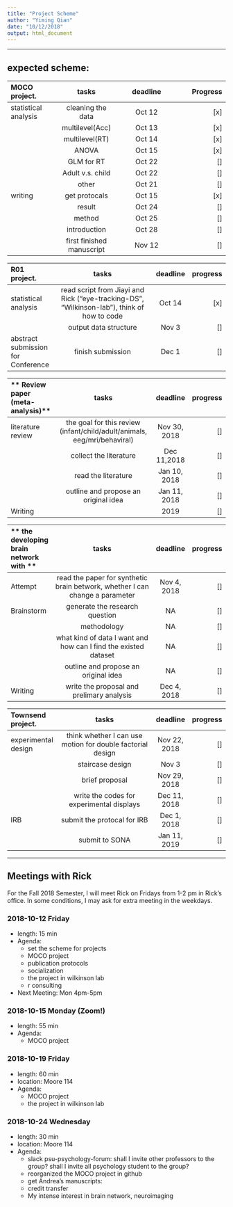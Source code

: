 ```yaml
---
title: "Project Scheme"
author: "Yiming Qian"
date: "10/12/2018"
output: html_document
---
```


***
## expected scheme:

| **MOCO project.**                           | tasks                 | deadline | Progress|
| :---                                        |     :---:             | :---:    |     ---:|
| statistical analysis| cleaning the data     | Oct 12   |[x]       |
|                                             |multilevel(Acc)   |Oct 13 |[x]|
|                                             |multilevel(RT)   |Oct 14 |[x]|
|                                             |ANOVA  |Oct 15 |[x]|
|                                             |GLM for RT|Oct 22|[]|
|                                             |Adult v.s. child  |Oct 22 |[]|
|                                             |other  |Oct 21 |[]|
| writing                                     |get protocals        |Oct 15    |[x]|
|                                             |result      |Oct 24    |[]|
|                                             |method      |Oct 25|[]|
|                                             |introduction|Oct 28|[]|
|                                             |first finished manuscript|Nov 12 |[]|

| **R01 project.**| tasks          |      deadline  | progress |
| :--------------       |:---------------------------------------------------------:|          :---:|   ---:|
| statistical analysis  |read script from Jiayi and Rick ("eye-tracking-DS", "Wilkinson-lab"), think of how to code    | Oct 14    |[x]|
|    | output data structure     | Nov 3    |[]|
| abstract submission for Conference   | finish submission    | Dec 1    |[]|

| ** Review paper (meta-analysis)**| tasks          |      deadline  | progress |
| :--------------       |:---------------------------------------------------------:|          :---:|   ---:|
| literature review  | the goal for this review (infant/child/adult/animals, eeg/mri/behaviral)    | Nov  30, 2018   |[]|
|    |collect the literature | Dec 11,2018    |[]|
|    |read the literature | Jan 10, 2018   |[]|
|    |outline and propose an original idea  | Jan 11, 2018  |[]|
| Writing  |  | 2019  |[]|

| ** the developing brain network with **| tasks          |      deadline  | progress |
| :--------------       |:---------------------------------------------------------:|          :---:|   ---:|
| Attempt | read the paper for synthetic brain betwork, whether I can change a parameter | Nov 4, 2018   |[]|
| Brainstorm | generate the research question | NA  |[]|
|    |methodology | NA   |[]|
|    |what kind of data I want and how can I find the existed dataset | NA |[]|
|    |outline and propose an original idea  | NA  |[]|
| Writing  | write the proposal and prelimary analysis | Dec 4, 2018  |[]|

| **Townsend project.**| tasks          |      deadline  | progress |
| :--------------       |:---------------------------------------------------------:|          :---:|   ---:|
| experimental design  | think whether I can use motion for double factorial design    | Nov  22, 2018   |[]|
|    |staircase design | Nov 3    |[]|
|    |brief proposal | Nov 29, 2018   |[]|
|    |write the codes for experimental displays  | Dec  11, 2018  |[]|
| IRB   | submit the protocal for IRB  | Dec 1, 2018    |[]|
|   |  submit to SONA | Jan 11, 2019   |[]|

***
## Meetings with Rick

For the Fall 2018 Semester, I will meet Rick on Fridays from 1-2 pm in Rick's office.
In some conditions, I may ask for extra meeting in the weekdays. 


### 2018-10-12 Friday

- length: 15 min 
- Agenda: 
    - set the scheme for projects
    - MOCO project
    - publication protocols
    - socialization
    - the project in wilkinson lab
    - r consulting
- Next Meeting: Mon 4pm-5pm 

### 2018-10-15 Monday (**Zoom!**)
- length: 55 min 
- Agenda: 
    - MOCO project

### 2018-10-19 Friday 
- length: 60 min 
- location: Moore 114
- Agenda: 
    - MOCO project
    - the project in wilkinson lab

### 2018-10-24 Wednesday
- length: 30 min 
- location: Moore 114
- Agenda: 
    - slack psu-psychology-forum: shall I invite other professors to the group? shall I invite all psychology student to the group?
    - reorganized the MOCO project in github
    - get Andrea's manuscripts: 
    - credit transfer
    - My intense interest in brain network, neuroimaging
